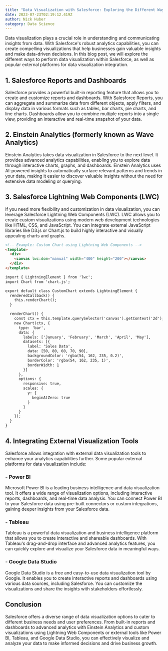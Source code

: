 ```yaml
---
title: "Data Visualization with Salesforce: Exploring the Different Ways"
date: 2023-07-23T02:19:12.419Z
author: Nick Huber
category: Data Science
---
```

Data visualization plays a crucial role in understanding and communicating insights from data. With Salesforce's robust analytics capabilities, you can create compelling visualizations that help businesses gain valuable insights and make data-driven decisions. In this blog post, we will explore the different ways to perform data visualization within Salesforce, as well as popular external platforms for data visualization integration.

## 1. Salesforce Reports and Dashboards

Salesforce provides a powerful built-in reporting feature that allows you to create and customize reports and dashboards. With Salesforce Reports, you can aggregate and summarize data from different objects, apply filters, and display data in various formats such as tables, bar charts, pie charts, and line charts. Dashboards allow you to combine multiple reports into a single view, providing an interactive and real-time snapshot of your data.

## 2. Einstein Analytics (formerly known as Wave Analytics)

Einstein Analytics takes data visualization in Salesforce to the next level. It provides advanced analytics capabilities, enabling you to explore data through interactive charts, graphs, and dashboards. Einstein Analytics uses AI-powered insights to automatically surface relevant patterns and trends in your data, making it easier to discover valuable insights without the need for extensive data modeling or querying.

## 3. Salesforce Lightning Web Components (LWC)

If you need more flexibility and customization in data visualization, you can leverage Salesforce Lightning Web Components (LWC). LWC allows you to create custom visualizations using modern web development technologies like HTML, CSS, and JavaScript. You can integrate external JavaScript libraries like D3.js or Chart.js to build highly interactive and visually appealing charts and graphs.

```html
<!-- Example: Custom Chart using Lightning Web Components -->
<template>
  <div>
    <canvas lwc:dom="manual" width="400" height="200"></canvas>
  </div>
</template>

import { LightningElement } from 'lwc';
import Chart from 'chart.js';

export default class CustomChart extends LightningElement {
  renderedCallback() {
    this.renderChart();
  }

  renderChart() {
    const ctx = this.template.querySelector('canvas').getContext('2d');
    new Chart(ctx, {
      type: 'bar',
      data: {
        labels: ['January', 'February', 'March', 'April', 'May'],
        datasets: [{
          label: 'Sales Data',
          data: [50, 80, 60, 70, 90],
          backgroundColor: 'rgba(54, 162, 235, 0.2)',
          borderColor: 'rgba(54, 162, 235, 1)',
          borderWidth: 1
        }]
      },
      options: {
        responsive: true,
        scales: {
          y: {
            beginAtZero: true
          }
        }
      }
    });
  }
}
```

## 4. Integrating External Visualization Tools

Salesforce allows integration with external data visualization tools to enhance your analytics capabilities further. Some popular external platforms for data visualization include:

### - Power BI

Microsoft Power BI is a leading business intelligence and data visualization tool. It offers a wide range of visualization options, including interactive reports, dashboards, and real-time data analysis. You can connect Power BI to your Salesforce data using pre-built connectors or custom integrations, gaining deeper insights from your Salesforce data.

### - Tableau

Tableau is a powerful data visualization and business intelligence platform that allows you to create interactive and shareable dashboards. With Tableau's drag-and-drop interface and advanced analytics features, you can quickly explore and visualize your Salesforce data in meaningful ways.

### - Google Data Studio

Google Data Studio is a free and easy-to-use data visualization tool by Google. It enables you to create interactive reports and dashboards using various data sources, including Salesforce. You can customize the visualizations and share the insights with stakeholders effortlessly.

## Conclusion

Salesforce offers a diverse range of data visualization options to cater to different business needs and user preferences. From built-in reports and dashboards to advanced analytics with Einstein Analytics and custom visualizations using Lightning Web Components or external tools like Power BI, Tableau, and Google Data Studio, you can effectively visualize and analyze your data to make informed decisions and drive business growth.
